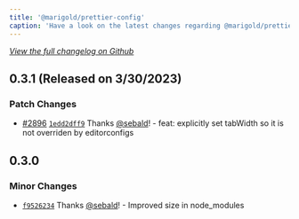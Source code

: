 ```yaml
---
title: '@marigold/prettier-config'
caption: 'Have a look on the latest changes regarding @marigold/prettier-config'
---
```


_[View the full changelog on Github](https://github.com/marigold-ui/marigold/blob/main/config/prettier/CHANGELOG.md)_

## 0.3.1 (Released on 3/30/2023)

### Patch Changes

- [#2896](https://github.com/marigold-ui/marigold/pull/2896) [`1edd2dff9`](https://github.com/marigold-ui/marigold/commit/1edd2dff93ab8424b422cb1d198292c13fa1affb) Thanks [@sebald](https://github.com/sebald)! - feat: explicitly set tabWidth so it is not overriden by editorconfigs

## 0.3.0

### Minor Changes

- [`f9526234`](https://github.com/marigold-ui/marigold/commit/f9526234257a149b12c14191a524691470da3942) Thanks [@sebald](https://github.com/sebald)! - Improved size in node_modules
